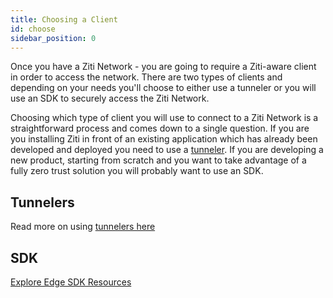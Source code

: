 ---
title: Choosing a Client
id: choose
sidebar_position: 0
---

Once you have a Ziti Network - you are going to require a Ziti-aware client in order to access the network. There are
two types of clients and depending on your needs you'll choose to either use a tunneler or you will use an SDK to
securely access the Ziti Network.

Choosing which type of client you will use to connect to a Ziti Network is a straightforward process and comes down to a
single question. If you are you installing Ziti in front of an existing application which has already been developed and
deployed you need to use a [tunneler](../../../reference/tunnelers/).  If you are developing a new product, starting from scratch and
you want to take advantage of a fully zero trust solution you will probably want to use an SDK.

## Tunnelers

<TunnelerOverviewMd />

Read more on using [tunnelers here](../../../reference/tunnelers/)

## SDK

<SdkQuickInfoMd />

[Explore Edge SDK Resources](../../../reference/sdk/index.mdx)
